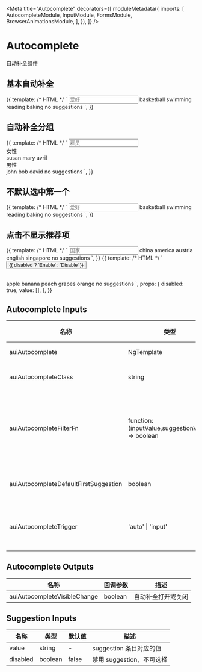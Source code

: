 

<Meta
  title="Autocomplete"
  decorators={[
    moduleMetadata({
      imports: [
        AutocompleteModule,
        InputModule,
        FormsModule,
        BrowserAnimationsModule,
      ],
    }),
  ]}
/>

# Autocomplete

自动补全组件

## 基本自动补全

<Canvas>
  <Story
    name="Basic"
    height="260px"
  >
    {{
      template: /* HTML */ `
        <input
          aui-input
          [auiAutocomplete]="suggestions"
          placeholder="爱好"
        />
        <aui-autocomplete #suggestions>
          <aui-suggestion value="basketball">basketball</aui-suggestion>
          <aui-suggestion value="swimming">swimming</aui-suggestion>
          <aui-suggestion value="reading">reading</aui-suggestion>
          <aui-suggestion value="baking">baking</aui-suggestion>
          <aui-autocomplete-placeholder>
            no suggestions
          </aui-autocomplete-placeholder>
        </aui-autocomplete>
      `,
    }}
  </Story>
</Canvas>

## 自动补全分组

<Canvas>
  <Story
    name="Suggestions Group"
    height="360px"
  >
    {{
      template: /* HTML */ `
        <input
          aui-input
          [auiAutocomplete]="suggestions"
          placeholder="雇员"
        />
        <aui-autocomplete #suggestions>
          <aui-suggestion-group>
            <div auiSuggestionGroupTitle>女性</div>
            <aui-suggestion value="susan">susan</aui-suggestion>
            <aui-suggestion value="mary">mary</aui-suggestion>
            <aui-suggestion value="avril">avril</aui-suggestion>
          </aui-suggestion-group>
          <aui-suggestion-group>
            <div auiSuggestionGroupTitle>男性</div>
            <aui-suggestion value="john">john</aui-suggestion>
            <aui-suggestion value="bob">bob</aui-suggestion>
            <aui-suggestion
              value="david"
              [disabled]="true"
            >
              david
            </aui-suggestion>
          </aui-suggestion-group>
          <aui-autocomplete-placeholder>
            no suggestions
          </aui-autocomplete-placeholder>
        </aui-autocomplete>
      `,
    }}
  </Story>
</Canvas>

## 不默认选中第一个

<Canvas>
  <Story
    name="Not First"
    height="260px"
  >
    {{
      template: /* HTML */ `
        <input
          aui-input
          [auiAutocomplete]="suggestions"
          [auiAutocompleteDefaultFirstSuggestion]="false"
          placeholder="爱好"
        />
        <aui-autocomplete #suggestions>
          <aui-suggestion value="basketball">basketball</aui-suggestion>
          <aui-suggestion value="swimming">swimming</aui-suggestion>
          <aui-suggestion value="reading">reading</aui-suggestion>
          <aui-suggestion value="baking">baking</aui-suggestion>
          <aui-autocomplete-placeholder>
            no suggestions
          </aui-autocomplete-placeholder>
        </aui-autocomplete>
      `,
    }}
  </Story>
</Canvas>

## 点击不显示推荐项

<Canvas>
  <Story
    name="No Trigger"
    height="260px"
  >
    {{
      template: /* HTML */ `
        <input
          aui-input
          [auiAutocomplete]="suggestions"
          auiAutocompleteTrigger="input"
          placeholder="国家"
        />
        <aui-autocomplete #suggestions>
          <aui-suggestion value="china">china</aui-suggestion>
          <aui-suggestion value="america">america</aui-suggestion>
          <aui-suggestion value="austria">austria</aui-suggestion>
          <aui-suggestion value="english">english</aui-suggestion>
          <aui-suggestion value="singapore">singapore</aui-suggestion>
          <aui-autocomplete-placeholder>
            no suggestions
          </aui-autocomplete-placeholder>
        </aui-autocomplete>
      `,
    }}
  </Story>
</Canvas>

<Canvas>
  <Story
    name="Disabled"
    height="260px"
  >
    {{
      template: /* HTML */ `
        <button (click)="disabled = !disabled">
          {{ disabled ? 'Enable' : 'Disable' }}
        </button>
        <br />
        <br />
        <form #form="ngForm">
          <aui-tags-input
            name="fruit"
            [(ngModel)]="value"
            [auiAutocomplete]="suggestions"
            placeholder="水果"
            [disabled]="disabled"
          ></aui-tags-input>
        </form>
        <aui-autocomplete #suggestions>
          <aui-suggestion value="apple">apple</aui-suggestion>
          <aui-suggestion value="banana">banana</aui-suggestion>
          <aui-suggestion value="peach">peach</aui-suggestion>
          <aui-suggestion value="grapes">grapes</aui-suggestion>
          <aui-suggestion value="orange">orange</aui-suggestion>
          <aui-autocomplete-placeholder>
            no suggestions
          </aui-autocomplete-placeholder>
        </aui-autocomplete>
      `,
      props: {
        disabled: true,
        value: [],
      },
    }}
  </Story>
</Canvas>

## Autocomplete Inputs

| 名称                                  | 类型                                              | 默认值 | 描述                                                                           |
| ------------------------------------- | ------------------------------------------------- | ------ | ------------------------------------------------------------------------------ |
| auiAutocomplete                       | NgTemplate                                        | -      | 自动补全组件模板引用                                                           |
| auiAutocompleteClass                  | string                                            | -      | 向自动补全组件添加类名                                                         |
| auiAutocompleteFilterFn               | function: (inputValue,suggestionValue) => boolean | -      | 自动补全过滤器,传入参数为当前输入文本和 suggestion 的 value 值，符合条件的显示 |
| auiAutocompleteDefaultFirstSuggestion | boolean                                           | true   | 下拉时自动选中第一个，回车即可选中                                             |
| auiAutocompleteTrigger                | 'auto' \| 'input'                                 | 'auto' | 点击输入框时是否显示推荐项，默认 auto 为显示                                   |

## Autocomplete Outputs

| 名称                         | 回调参数 | 描述               |
| ---------------------------- | -------- | ------------------ |
| auiAutocompleteVisibleChange | boolean  | 自动补全打开或关闭 |

## Suggestion Inputs

| 名称     | 类型    | 默认值 | 描述                      |
| -------- | ------- | ------ | ------------------------- |
| value    | string  | -      | suggestion 条目对应的值   |
| disabled | boolean | false  | 禁用 suggestion，不可选择 |
